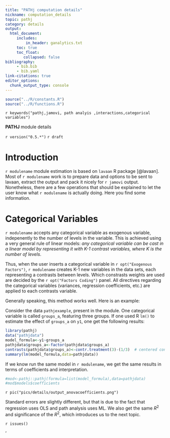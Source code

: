```yaml
---
title: "PATHj computation details"
nickname: computation_details
topic: pathj
category: details
output: 
  html_document:
     includes:
         in_header: ganalytics.txt
     toc: true
     toc_float:
        collapsed: false
bibliography: 
     - bib.bib
     - bib.yaml
link-citations: true
editor_options: 
  chunk_output_type: console
---
```



```r
source("../R/constants.R")
source("../R/functions.R")
```

`r keywords("pathj,jamovi, path analyis ,interactions,categorical variables")`

**PATHJ** module details

`r version("0.5.*")` 
`r draft`


# Introduction

`r modulename` module estimation is based on `lavaan` R package [@lavaan]. Most of `r modulename` work is to prepare data and options to be sent to lavaan, extract the output and pack it nicely for `r jamovi` output. Nonetheless, there are a few operations that should be explained to let the user know what `r modulename` is actually doing. Here you find some information.


# Categorical Variables

`r modulename` accepts any categorical variable as exogenous variable, indepenently to the number of levels in the variable. This is achieved using a very general rule of linear models: _any categorical variable can be cast in a linear model by representing it with K-1 contrast variables, where K is the number of levels_. 

Thus, when the user inserts a categorical variable in `r opt("Exogenous Factors")`, `r modulename` creates K-1 new variables in the data sets, each representing a contrasts between levels. Which constrasts weights are used are decided by the `r opt("Factors Coding")` panel. All directives regarding the categorical variables (variances, regression coefficients, etc.) are applied to each contrasts variable. 

Generally speaking, this method works well. Here is an example:

Consider the data `pathjexample`, present in the module. One categorical variable is called `groups_a`, featuring three groups. If one used R `lm()` to estimate the effect of `groups_a` on `y1`, one get the following results:

```r
library(pathj)
data("pathjdata")
model_formula<-y1~groups_a
pathjdata$groups_a<-factor(pathjdata$groups_a)
contrasts(pathjdata$groups_a)<-contr.treatment(3)-(1/3)  # centered constrasts with group 1 as reference group
summary(lm(model_formula,data=pathjdata))

```

If we know run the same model in `r modulename`, we get the same results in terms of coefficients and interpretation.

```r

#mod<-pathj::pathj(formula=list(model_formula),data=pathjdata)
#mod$models$coefficients

```

`r pic("pics/details/output_anovacoefficients.png")`

Standard errors are slightly different, but that is due to the fact that regression uses OLS and path analysis uses ML. We also get the same $R^2$ and significance of the $R^2$, which introduces us to the next topic.



`r issues()`

'

